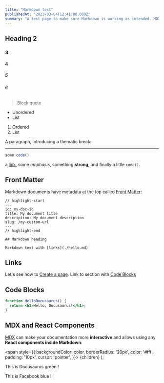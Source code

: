 ```yaml
---
title: "Markdown test"
publishedAt: "2023-03-04T12:41:00.000Z"
summary: "A test page to make sure Markdown is working as intended. MDX allows the usage of JSX in markdown content."
---
```


## Heading 2
### 3
#### 4
##### 5
###### 6

> Block quote

* Unordered
* List

1. Ordered
2. List

A paragraph, introducing a thematic break:

---

```js
some.code()
```

a [link](https://example.com), some *emphasis*,
something **strong**, and finally a little `code()`.

## Front Matter

Markdown documents have metadata at the top called [Front Matter](https://jekyllrb.com/docs/front-matter/):

```text title="my-doc.md"
// highlight-start
---
id: my-doc-id
title: My document title
description: My document description
slug: /my-custom-url
---
// highlight-end

## Markdown heading

Markdown text with [links](./hello.md)
```

## Links

Let's see how to [Create a page](/blog).
Link to section with [Code Blocks](#code-blocks)

## Code Blocks

```jsx title="src/components/HelloDocusaurus.js"
function HelloDocusaurus() {
  return <h1>Hello, Docusaurus!</h1>;
}
```

## MDX and React Components

[MDX](https://mdxjs.com/) can make your documentation more **interactive** and allows using any **React components inside Markdown**:

  <span
    style={{
      backgroundColor: color,
      borderRadius: '20px',
      color: '#fff',
      padding: '10px',
      cursor: 'pointer',
    }}>
    {children}
  </span>
);

This is <Highlight color="#25c2a0">Docusaurus green</Highlight> !

This is <Highlight color="#1877F2">Facebook blue</Highlight> !

